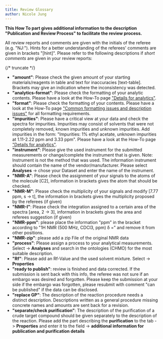 ```yaml
---
title: Review Glossary
author: Nicole Jung
---
```


**This How To part gives additional information to the description "Publication and Review Process" to facilitate the review process.**

All review reports and comments are given with the initials of the referee (e.g. "NJ:"). Hints for a better understanding of the referees' comments are given in brackets "[hint]". Please refer to the following descriptions if _short comments_ are given in your review reports:

{/* truncate */}

- **"amount"**: Please check the given amount of your starting materials/reagents in table and text for inaccuracies [text-table]. Brackets may give an indication where the inconsistency was detected.
- **"analytics-format"**: Please check the formatting of your analytic contents. Please have a look at the How-To page ["Details for analytics"](details_analytics).
- **"format"**: Please check the formatting of your contents. Please have a look at the How-To page ["Common formatting issues and description issues"](https://www.chemotion-repository.net/home/howto/94b3b074-e738-401e-84b5-cd6c3562053e) for all formatting requirements.
- **"impurities"**: Please have a critical view at your data and check the spectra for impurities. Impurities may consist of solvents that were not completely removed, known impurities and unknown impurities. Add impurities in the form: "Impurities: 1% ethyl acetate, unknown impurities at 1.11-2.22 ppm and 3.33 ppm". Please have a look at the How-To page ["Details for analytics"](details_analytics).
- **"instrument"**: Please give the used instrument for the submitted measurements or change/complete the instrument that is given. Note: Instrument is not the method that was used. The information instrument should contain the name of the vendor/manufacturer. Please select **Analyses** -> chose your Dataset and enter the name of the instrument.
- **"NMR-A"**: Please check the assignment of your signals to the atoms of the molecule [C2], information in brackets gives the atom that should be checked.
- **"NMR-M"**: Please check the multiplicity of your signals and modify [7.77 ppm, s -> t], the information in brackets gives the multiplicity proposed by the referees (if given)
- **"NMR-I"**: Please check the integration assigned to a certain area of the spectra [area, 2 -> 3], information in brackets gives the area and referees suggestion (if given)
- **"NMR-ppm"**: please place the information "ppm" in the bracket according to "1H NMR (500 MHz, CDCl3, ppm) δ =" and remove it from other positions.
- **"NMR-zip"**: please add a zip File of the original NMR data
- **"process"**: Please assign a process to your analytical measurements. Select -> **Analyses** and search in the ontologies (CHMO) for the most suitable description.
- **"Rf"**: Please add an Rf-Value and the used solvent mixture. Select -> **Properties**
- **"ready to publish"**: review is finished and data corrected. If the submission is sent back with this info, the referee was not sure if an embargo was desired and forgotten. Please keep the submission at your side if the embargo was forgotten, please resubmit with comment "can be published" if the data can be disclosed.
- **"replace GP"**: The description of the reaction procedure needs a distinct description. Descriptions written as a general procedure missing concrete names and amounts are sent back for a revision.
- **"separate/check purification"**: The description of the purification of a crude target compound should be given separately to the description of the reaction. Please add the part describing the **purification** to the tab -> **Properties** and enter it to the field -> **additional information for publication and purification details**
